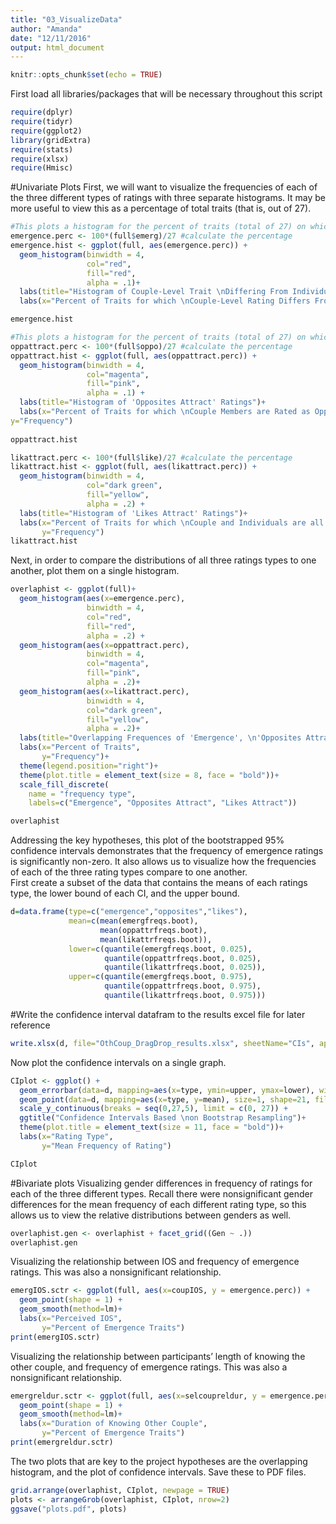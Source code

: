 ```yaml
---
title: "03_VisualizeData"
author: "Amanda"
date: "12/11/2016"
output: html_document
---
```


```r
knitr::opts_chunk$set(echo = TRUE)
```
First load all libraries/packages that will be necessary throughout this script
```r
require(dplyr)
require(tidyr)
require(ggplot2)
library(gridExtra)
require(stats)
require(xlsx)
require(Hmisc)
```
#Univariate Plots
First, we will want to visualize the frequencies of each of the three different types of ratings with three separate histograms. It may be more useful to view this as a percentage of total traits (that is, out of 27). 
```r
#This plots a histogram for the percent of traits (total of 27) on which participants rated that the individual couple members are the SAME on a trait, but the couple is the opposite of what they are as individuals.
emergence.perc <- 100*(full$emerg)/27 #calculate the percentage
emergence.hist <- ggplot(full, aes(emergence.perc)) + 
  geom_histogram(binwidth = 4,
                 col="red",
                 fill="red",
                 alpha = .1)+
  labs(title="Histogram of Couple-Level Trait \nDiffering From Individuals")+
  labs(x="Percent of Traits for which \nCouple-Level Rating Differs From Individuals", y="Frequency")

emergence.hist

#This plots a histogram for the percent of traits (total of 27) on which participants rated that the individual couple members are opposites on a trait
oppattract.perc <- 100*(full$oppo)/27 #calculate the percentage
oppattract.hist <- ggplot(full, aes(oppattract.perc)) + 
  geom_histogram(binwidth = 4,
                 col="magenta",
                 fill="pink",
                 alpha = .1) +
  labs(title="Histogram of 'Opposites Attract' Ratings")+
  labs(x="Percent of Traits for which \nCouple Members are Rated as Opposites",
y="Frequency")
  
oppattract.hist

likattract.perc <- 100*(full$like)/27 #calculate the percentage
likattract.hist <- ggplot(full, aes(likattract.perc)) + 
  geom_histogram(binwidth = 4,
                 col="dark green",
                 fill="yellow",
                 alpha = .2) +
  labs(title="Histogram of 'Likes Attract' Ratings")+
  labs(x="Percent of Traits for which \nCouple and Individuals are all Rated the Same",
       y="Frequency")
likattract.hist
```

Next, in order to compare the distributions of all three ratings types to one another, plot them on a single histogram. 
```r
overlaphist <- ggplot(full)+
  geom_histogram(aes(x=emergence.perc),
                 binwidth = 4,
                 col="red",
                 fill="red",
                 alpha = .2) +
  geom_histogram(aes(x=oppattract.perc),
                 binwidth = 4,
                 col="magenta",
                 fill="pink",
                 alpha = .2)+
  geom_histogram(aes(x=likattract.perc),
                 binwidth = 4,
                 col="dark green",
                 fill="yellow",
                 alpha = .2)+
  labs(title="Overlapping Frequences of 'Emergence', \n'Opposites Attract', and 'Likes Attract'")+
  labs(x="Percent of Traits",
       y="Frequency")+
  theme(legend.position="right")+
  theme(plot.title = element_text(size = 8, face = "bold"))+
  scale_fill_discrete(
    name = "frequency type", 
    labels=c("Emergence", "Opposites Attract", "Likes Attract"))

overlaphist
```

Addressing the key hypotheses, this plot of the bootstrapped 95% confidence intervals demonstrates that the frequency of emergence ratings is significantly non-zero. It also allows us to visualize how the frequencies of each of the three rating types compare to one another.  
First create a subset of the data that contains the means of each ratings type, the lower bound of each CI, and the upper bound.
```r
d=data.frame(type=c("emergence","opposites","likes"), 
             mean=c(mean(emergfreqs.boot),
                    mean(oppattrfreqs.boot),
                    mean(likattrfreqs.boot)), 
             lower=c(quantile(emergfreqs.boot, 0.025), 
                     quantile(oppattrfreqs.boot, 0.025), 
                     quantile(likattrfreqs.boot, 0.025)), 
             upper=c(quantile(emergfreqs.boot, 0.975), 
                     quantile(oppattrfreqs.boot, 0.975), 
                     quantile(likattrfreqs.boot, 0.975)))
```
#Write the confidence interval datafram to the results excel file for later reference
```r
write.xlsx(d, file="OthCoup_DragDrop_results.xlsx", sheetName="CIs", append=T)
```

Now plot the confidence intervals on a single graph.
```r
CIplot <- ggplot() + 
  geom_errorbar(data=d, mapping=aes(x=type, ymin=upper, ymax=lower), width=0.2, size=.5, color="blue") + 
  geom_point(data=d, mapping=aes(x=type, y=mean), size=1, shape=21, fill="white") +
  scale_y_continuous(breaks = seq(0,27,5), limit = c(0, 27)) +
  ggtitle("Confidence Intervals Based \non Bootstrap Resampling")+
  theme(plot.title = element_text(size = 11, face = "bold"))+
  labs(x="Rating Type",
       y="Mean Frequency of Rating")

CIplot
```

#Bivariate plots
Visualizing gender differences in frequency of ratings for each of the three different types. Recall there were nonsignificant gender differences for the mean frequency of each different rating type, so this allows us to view the relative distributions between genders as well. 
```r
overlaphist.gen <- overlaphist + facet_grid((Gen ~ .))
overlaphist.gen
```

Visualizing the relationship between IOS and frequency of emergence ratings. This was also a nonsignificant relationship.
```r
emergIOS.sctr <- ggplot(full, aes(x=coupIOS, y = emergence.perc)) +
  geom_point(shape = 1) +
  geom_smooth(method=lm)+
  labs(x="Perceived IOS",
       y="Percent of Emergence Traits")
print(emergIOS.sctr)

```
Visualizing the relationship between participants' length of knowing the other couple, and frequency of emergence ratings. This was also a nonsignificant relationship.
```r
emergreldur.sctr <- ggplot(full, aes(x=selcoupreldur, y = emergence.perc)) +
  geom_point(shape = 1) +
  geom_smooth(method=lm)+
  labs(x="Duration of Knowing Other Couple",
       y="Percent of Emergence Traits")
print(emergreldur.sctr)
```

The two plots that are key to the project hypotheses are the overlapping histogram, and the plot of confidence intervals. Save these to PDF files.
```r
grid.arrange(overlaphist, CIplot, newpage = TRUE)
plots <- arrangeGrob(overlaphist, CIplot, nrow=2)
ggsave("plots.pdf", plots)
```